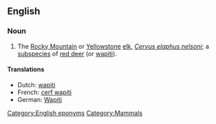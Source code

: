 ==English==
{{wikipedia|red deer}}

===Noun===
{{en-noun|sg=[[Nelson]]'s [[elk]]|Nelson's elk}}

# The [[Rocky Mountain]] or [[Yellowstone]] [[elk]], ''[[Cervus elaphus nelsoni]]''; a [[subspecies]] of [[red deer]] (or [[wapiti]]).

====Translations====
*Dutch: [[wapiti]] {{m}}
*French: [[cerf wapiti]] {{m}}
*German: [[Wapiti]]

[[Category:English eponyms]]
[[Category:Mammals]]